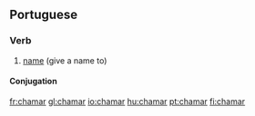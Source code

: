 ==Portuguese==

===Verb===
{{infl|pt|verb}}

# [[name]] (give a name to)

====Conjugation====
{{pt-conj-ar|cham}}

{{tbot entry|Portuguese|name|2007|November}}

[[fr:chamar]]
[[gl:chamar]]
[[io:chamar]]
[[hu:chamar]]
[[pt:chamar]]
[[fi:chamar]]